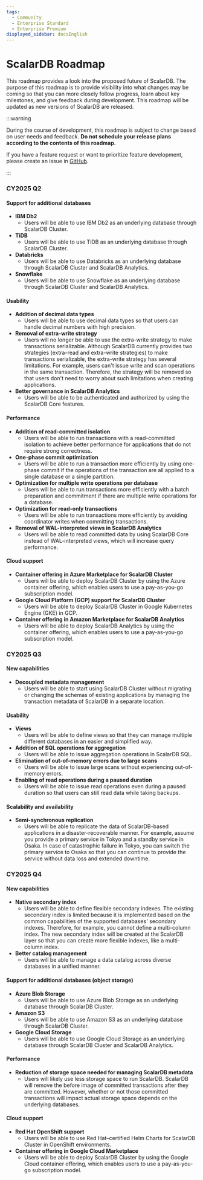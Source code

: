 ```yaml
---
tags:
  - Community
  - Enterprise Standard
  - Enterprise Premium
displayed_sidebar: docsEnglish
---
```


# ScalarDB Roadmap

This roadmap provides a look into the proposed future of ScalarDB. The purpose of this roadmap is to provide visibility into what changes may be coming so that you can more closely follow progress, learn about key milestones, and give feedback during development. This roadmap will be updated as new versions of ScalarDB are released.

:::warning

During the course of development, this roadmap is subject to change based on user needs and feedback. **Do not schedule your release plans according to the contents of this roadmap.**

If you have a feature request or want to prioritize feature development, please create an issue in [GitHub](https://github.com/scalar-labs/scalardb/issues).

:::


### CY2025 Q2


#### Support for additional databases

- **IBM Db2**
    - Users will be able to use IBM Db2 as an underlying database through ScalarDB Cluster.
- **TiDB**
    - Users will be able to use TiDB as an underlying database through ScalarDB Cluster.
- **Databricks**
    - Users will be able to use Databricks as an underlying database through ScalarDB Cluster and ScalarDB Analytics.
- **Snowflake**
    - Users will be able to use Snowflake as an underlying database through ScalarDB Cluster and ScalarDB Analytics.

#### Usability

- **Addition of decimal data types**
    - Users will be able to use decimal data types so that users can handle decimal numbers with high precision.
- **Removal of extra-write strategy**
    - Users will no longer be able to use the extra-write strategy to make transactions serializable. Although ScalarDB currently provides two strategies (extra-read and extra-write strategies) to make transactions serializable, the extra-write strategy has several limitations. For example, users can't issue write and scan operations in the same transaction. Therefore, the strategy will be removed so that users don't need to worry about such limitations when creating applications.
- **Better governance in ScalarDB Analytics**
    - Users will be able to be authenticated and authorized by using the ScalarDB Core features.

#### Performance

- **Addition of read-committed isolation**
    - Users will be able to run transactions with a read-committed isolation to achieve better performance for applications that do not require strong correctness.
- **One-phase commit optimization**
    - Users will be able to run a transaction more efficiently by using one-phase commit if the operations of the transaction are all applied to a single database or a single partition.
- **Optimization for multiple write operations per database**
    - Users will be able to run transactions more efficiently with a batch preparation and commitment if there are multiple write operations for a database.
- **Optimization for read-only transactions**
    - Users will be able to run transactions more efficiently by avoiding coordinator writes when committing transactions.
- **Removal of WAL-interpreted views in ScalarDB Analytics**
    - Users will be able to read committed data by using ScalarDB Core instead of WAL-interpreted views, which will increase query performance.

#### Cloud support

- **Container offering in Azure Marketplace for ScalarDB Cluster**
    - Users will be able to deploy ScalarDB Cluster by using the Azure container offering, which enables users to use a pay-as-you-go subscription model.
- **Google Cloud Platform (GCP) support for ScalarDB Cluster**
    - Users will be able to deploy ScalarDB Cluster in Google Kubernetes Engine (GKE) in GCP.
- **Container offering in Amazon Marketplace for ScalarDB Analytics**
    - Users will be able to deploy ScalarDB Analytics by using the container offering, which enables users to use a pay-as-you-go subscription model.

### CY2025 Q3

#### New capabilities

- **Decoupled metadata management**
    - Users will be able to start using ScalarDB Cluster without migrating or changing the schemas of existing applications by managing the transaction metadata of ScalarDB in a separate location.

#### Usability

- **Views**
  - Users will be able to define views so that they can manage multiple different databases in an easier and simplified way.
- **Addition of SQL operations for aggregation**
    - Users will be able to issue aggregation operations in ScalarDB SQL.
- **Elimination of out-of-memory errors due to large scans**
    - Users will be able to issue large scans without experiencing out-of-memory errors.
- **Enabling of read operations during a paused duration**
    - Users will be able to issue read operations even during a paused duration so that users can still read data while taking backups.

#### Scalability and availability

- **Semi-synchronous replication**
    - Users will be able to replicate the data of ScalarDB-based applications in a disaster-recoverable manner. For example, assume you provide a primary service in Tokyo and a standby service in Osaka. In case of catastrophic failure in Tokyo, you can switch the primary service to Osaka so that you can continue to provide the service without data loss and extended downtime.

### CY2025 Q4

#### New capabilities

- **Native secondary index**
    - Users will be able to define flexible secondary indexes. The existing secondary index is limited because it is implemented based on the common capabilities of the supported databases' secondary indexes. Therefore, for example, you cannot define a multi-column index. The new secondary index will be created at the ScalarDB layer so that you can create more flexible indexes, like a multi-column index.
- **Better catalog management**
    - Users will be able to manage a data catalog across diverse databases in a unified manner.

#### Support for additional databases (object storage)

- **Azure Blob Storage**
    - Users will be able to use Azure Blob Storage as an underlying database through ScalarDB Cluster.
- **Amazon S3**
    - Users will be able to use Amazon S3 as an underlying database through ScalarDB Cluster.
- **Google Cloud Storage**
    - Users will be able to use Google Cloud Storage as an underlying database through ScalarDB Cluster and ScalarDB Analytics.

#### Performance

- **Reduction of storage space needed for managing ScalarDB metadata**
    - Users will likely use less storage space to run ScalarDB. ScalarDB will remove the before image of committed transactions after they are committed. However, whether or not those committed transactions will impact actual storage space depends on the underlying databases.

#### Cloud support

- **Red Hat OpenShift support**
    - Users will be able to use Red Hat–certified Helm Charts for ScalarDB Cluster in OpenShift environments.
- **Container offering in Google Cloud Marketplace**
    - Users will be able to deploy ScalarDB Cluster by using the Google Cloud container offering, which enables users to use a pay-as-you-go subscription model.
